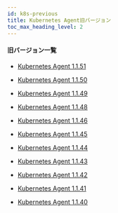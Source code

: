 ```yaml
---
id: k8s-previous
title: Kubernetes Agent旧バージョン
toc_max_heading_level: 2
---
```



#### 旧バージョン一覧

-   [Kubernetes Agent 1.1.51](k8s-1.1.51)

-   [Kubernetes Agent 1.1.50](k8s-1.1.50)

-   [Kubernetes Agent 1.1.49](k8s-1.1.49)

-   [Kubernetes Agent 1.1.48](k8s-1.1.48)

-   [Kubernetes Agent 1.1.46](k8s-1.1.46)

-   [Kubernetes Agent 1.1.45](k8s-1.1.45)

-   [Kubernetes Agent 1.1.44](k8s-1.1.44)

-   [Kubernetes Agent 1.1.43](k8s-1.1.43)

-   [Kubernetes Agent 1.1.42](k8s-1.1.42)

-   [Kubernetes Agent 1.1.41](k8s-1.1.41)

-   [Kubernetes Agent 1.1.40](k8s-1.1.40)
